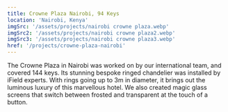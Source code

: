 ```yaml
---
title: Crowne Plaza Nairobi, 94 Keys
location: 'Nairobi, Kenya'
imgSrc: '/assets/projects/nairobi crowne plaza.webp'
imgSrc2: '/assets/projects/nairobi crowne plaza2.webp'
imgSrc3: '/assets/projects/nairobi crowne plaza3.webp'
href: '/projects/crowne-plaza-nairobi'
---
```


The Crowne Plaza in Nairobi was worked on by our international team, and covered 144 keys.
Its stunning bespoke ringed chandelier was installed by iField experts.
With rings going up to 3m in diameter, it brings out the luminous luxury of this marvellous hotel.
We also created magic glass screens that switch between frosted and transparent at the touch of a button.
